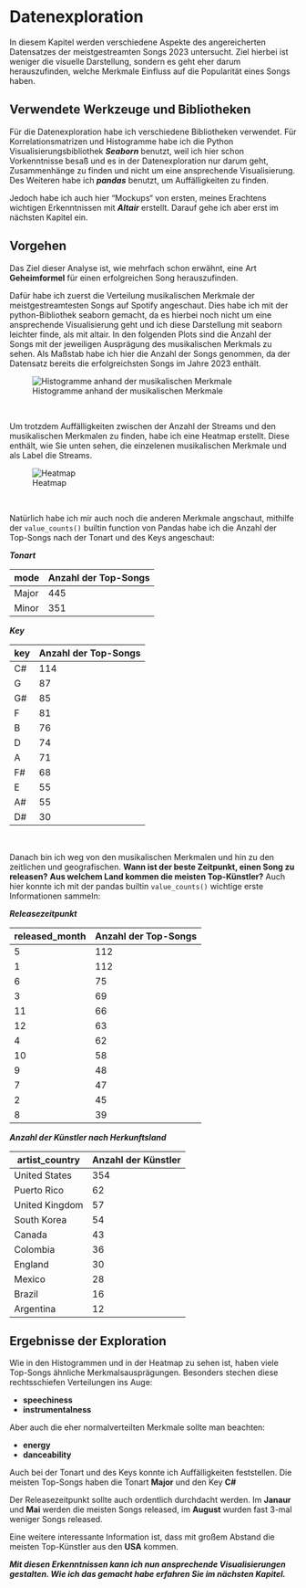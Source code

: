# Datenexploration
In diesem Kapitel werden verschiedene Aspekte des angereicherten Datensatzes der meistgestreamten Songs 2023 untersucht. Ziel hierbei ist weniger die visuelle Darstellung, sondern es geht eher darum herauszufinden, welche Merkmale Einfluss auf die Popularität eines Songs haben.

## Verwendete Werkzeuge und Bibliotheken

Für die Datenexploration habe ich verschiedene Bibliotheken verwendet. Für Korrelationsmatrizen und Histogramme habe ich die Python Visualisierungsbibliothek ***Seaborn*** benutzt, weil ich hier schon Vorkenntnisse besaß und es in der Datenexploration nur darum geht, Zusammenhänge zu finden und nicht um eine ansprechende Visualisierung. Des Weiteren habe ich ***pandas*** benutzt, um Auffälligkeiten zu finden.

Jedoch habe ich auch hier "Mockups“ von ersten, meines Erachtens wichtigen Erkenntnissen mit ***Altair*** erstellt. Darauf gehe ich aber erst im nächsten Kapitel ein. 

## Vorgehen

Das Ziel dieser Analyse ist, wie mehrfach schon erwähnt, eine Art **Geheimformel** für einen erfolgreichen Song herauszufinden. 

Dafür habe ich zuerst die Verteilung musikalischen Merkmale der meistgestreamtesten Songs auf Spotify angeschaut. Dies habe ich mit der python-Bibliothek seaborn gemacht, da es hierbei noch nicht um eine ansprechende Visualisierung geht und ich diese Darstellung mit seaborn leichter finde, als mit altair. In den folgenden Plots sind die Anzahl der Songs mit der jeweiligen Ausprägung des musikalischen Merkmals zu sehen.
Als Maßstab habe ich hier die Anzahl der Songs genommen, da der Datensatz bereits die erfolgreichsten Songs im Jahre 2023 enthält.

![Histogramme anhand der musikalischen Merkmale](images/VerteilungsHistogramme.png)

<br/>

Um trotzdem Auffälligkeiten zwischen der Anzahl der Streams und den musikalischen Merkmalen zu finden, habe ich eine Heatmap erstellt. Diese enthält, wie Sie unten sehen, die einzelenen musikalischen Merkmale und als Label die Streams.

![Heatmap](images/heatmap.png)

<br/>

Natürlich habe ich mir auch noch die anderen Merkmale angschaut, mithilfe der `value_counts()` builtin function von Pandas habe ich die Anzahl der Top-Songs nach der Tonart und des Keys angeschaut:

***Tonart***

| mode  | Anzahl der Top-Songs       |
|-------|---------------|
| Major | 445  |
| Minor | 351  |

***Key***

| key | Anzahl der Top-Songs |
|-----|--------|
| C#  | 114    |
| G   | 87     |
| G#  | 85     |
| F   | 81     |
| B   | 76     |
| D   | 74     |
| A   | 71     |
| F#  | 68     |
| E   | 55     |
| A#  | 55     |
| D#  | 30     |

<br/>

Danach bin ich weg von den musikalischen Merkmalen und hin zu den zeitlichen und geografischen. **Wann ist der beste Zeitpunkt, einen Song zu releasen?** **Aus welchem Land kommen die meisten Top-Künstler?**
Auch hier konnte ich mit der pandas builtin `value_counts()` wichtige erste Informationen sammeln:

***Releasezeitpunkt***


| released_month | Anzahl der Top-Songs |
|----------------|--------|
| 5              | 112    |
| 1              | 112    |
| 6              | 75     |
| 3              | 69     |
| 11             | 66     |
| 12             | 63     |
| 4              | 62     |
| 10             | 58     |
| 9              | 48     |
| 7              | 47     |
| 2              | 45     |
| 8              | 39     |


***Anzahl der Künstler nach Herkunftsland***

| artist_country  | Anzahl der Künstler |
|-----------------|---------------------|
| United States   | 354                 |
| Puerto Rico     | 62                  |
| United Kingdom  | 57                  |
| South Korea     | 54                  |
| Canada          | 43                  |
| Colombia        | 36                  |
| England         | 30                  |
| Mexico          | 28                  |
| Brazil          | 16                  |
| Argentina       | 12                  |


## Ergebnisse der Exploration

Wie in den Histogrammen und in der Heatmap zu sehen ist, haben viele Top-Songs ähnliche Merkmalsausprägungen.
Besonders stechen diese rechtsschiefen Verteilungen ins Auge:

- **speechiness**
- **instrumentalness**

Aber auch die eher normalverteilten Merkmale sollte man beachten:

- **energy**
- **danceability**

Auch bei der Tonart und des Keys konnte ich Auffälligkeiten feststellen. Die meisten Top-Songs haben die Tonart **Major** und den Key **C#**

Der Releasezeitpunkt sollte auch ordentlich durchdacht werden. Im **Janaur** und **Mai** werden die meisten Songs released, im **August** wurden fast 3-mal weniger Songs released.

Eine weitere interessante Information ist, dass mit großem Abstand die meisten Top-Künstler aus den **USA** kommen.

***Mit diesen Erkenntnissen kann ich nun ansprechende Visualisierungen gestalten. Wie ich das gemacht habe erfahren Sie im nächsten Kapitel.***